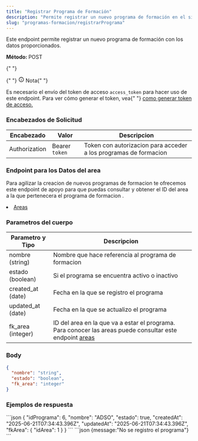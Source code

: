```yaml
---
title: "Registrar Programa de Formación"
description: "Permite registrar un nuevo programa de formación en el sistema."
slug: "programas-formacion/registrarPrograma"
---
```



Este endpoint permite registrar un nuevo programa de formación con los datos proporcionados.

<p>
  <strong>Método: </strong>
  <span class="sl-badge caution small astro-avdet4wd">POST</span>
</p>

<Tabs>
  <TabItem label="Endpoint">
    <ApiEndpoint url={`${API_BASE_URL}/programas-formacion`} />
  </TabItem>
</Tabs>

<aside aria-label="Nota" class="starlight-aside starlight-aside--note">
  {" "}
  <p class="starlight-aside__title" aria-hidden="true">
    {" "}
    <svg
      aria-hidden="true"
      class="starlight-aside__icon astro-c6vsoqas"
      width="16"
      height="16"
      viewBox="0 0 24 24"
      fill="currentColor"
      style="--sl-icon-size: 1em;"
    >
      <path d="M12 11a1 1 0 0 0-1 1v4a1 1 0 0 0 2 0v-4a1 1 0 0 0-1-1Zm.38-3.92a1 1 0 0 0-.76 0 1 1 0 0 0-.33.21 1.15 1.15 0 0 0-.21.33 1 1 0 0 0 .21 1.09c.097.088.209.16.33.21A1 1 0 0 0 13 8a1.05 1.05 0 0 0-.29-.71 1 1 0 0 0-.33-.21ZM12 2a10 10 0 1 0 0 20 10 10 0 0 0 0-20Zm0 18a8 8 0 1 1 0-16.001A8 8 0 0 1 12 20Z"></path>
    </svg>
    Nota{" "}
  </p>
  Es necesario el envío del token de acceso <code>access_token</code> para hacer
  uso de este endpoint. Para ver cómo generar el token, vea{" "}
  <a href="/usuarios/login">como generar token de acceso.</a>
</aside>

<h3>Encabezados de Solicitud</h3>

| Encabezado    | Valor          | Descripcion                                                      |
| ------------- | -------------- | ---------------------------------------------------------------- |
| Authorization | Bearer `token` | Token con autorizacion para acceder a los programas de formacion |

<h3>Endpoint para los Datos del area</h3>

Para agilizar la creacion de nuevos programas de formacion te ofrecemos este endpoint de apoyo para que puedas consultar y obtener el ID del area a la que pertenecera el programa de formacion .

<li>
  <a href="/areas/listarAreas">Areas</a>
</li>

<h3>Parametros del cuerpo</h3>

| Parametro y Tipo  | Descripcion                                                                                                                               |
| ----------------- | ----------------------------------------------------------------------------------------------------------------------------------------- |
| nombre (string)   | Nombre que hace referencia al programa de formacion                                                                                       |
| estado (boolean)  | Si el programa se encuentra activo o inactivo                                                                                             |
| created_at (date) | Fecha en la que se registro el programa                                                                                                   |
| updated_at (date) | Fecha en la que se actualizo el programa                                                                                                  |
| fk_area (integer) | ID del area en la que va a estar el programa. Para conocer las areas puede consultar este endpoint <a href="/areas/listarAreas">areas</a> |

### Body

```json
{
  "nombre": "string",
  "estado": "boolean",
  "fk_area": "integer"
}
```

<h3>Ejemplos de respuesta</h3>

<Tabs>
  <TabItem label="Status 201">
  ```json
  {
    "idPrograma": 6,
    "nombre": "ADSO",
    "estado": true,
    "createdAt": "2025-06-21T07:34:43.396Z",
    "updatedAt": "2025-06-21T07:34:43.396Z",
    "fkArea": {
        "idArea": 1
    }
}
  ```
  </TabItem>

  <TabItem label="Status 400">
  ```json
  {message:"No se registro el programa"}
  ```
  </TabItem>
</Tabs>
